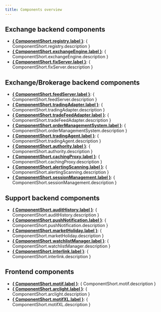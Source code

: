 ```yaml
---
title: Components overview
---
```



## Exchange backend components

* **[{ ComponentShort.registry.label }](./backend/registry/)**: { ComponentShort.registry.description }
* **[{ ComponentShort.exchangeEngine.label }](./backend/exchange-engine/)**: { ComponentShort.exchangeEngine.description }
* **[{ ComponentShort.fixServer.label }](./backend/fix-server/)**: { ComponentShort.fixServer.description }

## Exchange/Brokerage backend components

* **[{ ComponentShort.feedServer.label }](./backend/feed-server/)**: { ComponentShort.feedServer.description }
* **[{ ComponentShort.tradingAdapter.label }](./backend/trading-adapter/)**: { ComponentShort.tradingAdapter.description }
* **[{ ComponentShort.tradeFeedAdapter.label }](./backend/trade-feed-adapter/)**: { ComponentShort.tradeFeedAdapter.description }
* **[{ ComponentShort.orderManagementSystem.label }](./backend/order-management/)**: { ComponentShort.orderManagementSystem.description }
* **[{ ComponentShort.tradingAgent.label }](./backend/trading-agent/)**: { ComponentShort.tradingAgent.description }
* **[{ ComponentShort.authority.label }](./backend/user-authorisation/)**: { ComponentShort.authority.description }
* **[{ ComponentShort.cachingProxy.label }](./backend/caching-proxy/)**: { ComponentShort.cachingProxy.description }
* **[{ ComponentShort.alertingScanning.label }](./backend/alerting-scanning/)**: { ComponentShort.alertingScanning.description }
* **[{ ComponentShort.sessionManagement.label }](./backend/session-management/)**: { ComponentShort.sessionManagement.description }

## Support backend components
* **[{ ComponentShort.auditHistory.label }](./support/audit-history/)**: { ComponentShort.auditHistory.description }
* **[{ ComponentShort.pushNotification.label }](./support/push-notification/)**: { ComponentShort.pushNotification.description }
* **[{ ComponentShort.marketHoliday.label }](./support/market-holiday/)**: { ComponentShort.marketHoliday.description }
* **[{ ComponentShort.watchlistManager.label }](./support/watchlist-manager/)**: { ComponentShort.watchlistManager.description }
* **[{ ComponentShort.interlink.label }](./support/interlink/)**: { ComponentShort.interlink.description }


## Frontend components
* **[{ ComponentShort.motif.label }](./frontend/motif/)**: { ComponentShort.motif.description }
* **[{ ComponentShort.arclight.label }](./frontend/arclight/)**: { ComponentShort.arclight.description }
* **[{ ComponentShort.motifXL.label }](./frontend/motif-xl/)**: { ComponentShort.motifXL.description }
